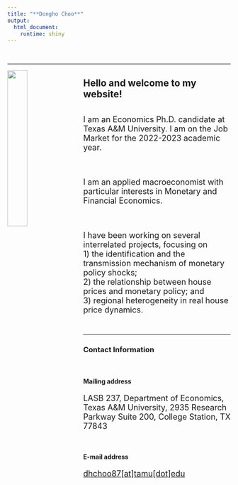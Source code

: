 ```yaml
---
title: "**Dongho Choo**"
output:
  html_document:
    runtime: shiny
---
```


<br />

---

<img src="images/dhchoo.jpeg" style = "width:30%; margin-right: 20px" align = "left">

## **Hello and welcome to my website!**
<br />
<font size="4.5"> I am an Economics Ph.D. candidate at Texas A&M University. I am on the Job Market for the 2022-2023 academic year. 

<br />

I am an applied macroeconomist with particular interests in Monetary and Financial Economics.

<br />

I have been working on several interrelated projects, focusing on <br>1) the identification and the transmission mechanism of monetary policy shocks; <br>2) the relationship between house prices and monetary policy; and <br>3) regional heterogeneity in real house price dynamics. </font>

<br />

---

### **Contact Information**
<br />

#### Mailing address


<font size="4">LASB 237, Department of Economics, Texas A&M University, 2935 Research Parkway Suite 200, College Station, TX 77843
</font>

<br />

#### E-mail address
<font size="4">[dhchoo87[at]tamu[dot]edu](mailto:dhchoo87@tamu.edu)</font>


